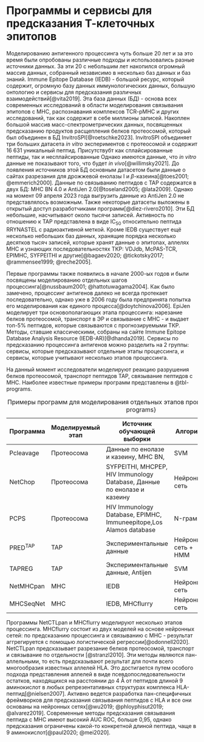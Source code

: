 # Программы и сервисы для предсказания Т-клеточных эпитопов

Моделированию антигенного процессинга чуть больше 20 лет и за это время были опробованы различные подходы и использовались разные источники данных. За эти 20 с небольшим лет накопился огромный массив данных, собранный независимо в несколько баз данных и баз знаний. Immune Epitope Database (IEDB) - большой ресурс, который содержит, огромную базу данных иммунологических данных, большую онтологию и сервисы для предсказания различных взаимодействий[@vita2019]. Эта база данных (БД) - основа всех современных исследований в области моделирования связывания эпитопов с МНС, распознавания комплексов TCR-pMHC и других исследований, так как содержит в себе миллионы записей. Накоплен большой массив масс-спектрометрических данных, посвященных предсказанию продуктов расщепления белков протеосомой, который был объединен в БД InvitroSPI[@roetschke2023]. InvitroSPI объединяет три больших датасета *in vitro* экспериментов с протеосомой и содержит 16 631 уникальный пептид. Присутствубт как сплайсированные пептиды, так и несплайсированные Однако имеются данные, что *in vitro* данные не показывают того, что будет *in vivo*[@willimsky2021]. До появления источников этой БД основным датасетом были данные о сайтах разрезания для дрожжевой енолазы I и $\beta$-казеина[@toes2001; @emmerich2000]. Данные по связыванию пептидов с TAP содержатся в двух БД: MHC BN 4.0 и AntiJen 2.0[@toseland2005; @lata2009]. Однако на момент 09 апреля 2023 года выгрузить данные из AntiJen 2.0 не представлялось возможным. Также некоторые датасеты выложены в открытый доступ разработчиками программ[@diez-rivero2010]. Эти БД небольшие, насчитывают около тысячи записей. Активность по отношению к ТАР представлена в виде IC~50~ относительно пептида RRYNASTEL с радиоактивной меткой. Кроме IEDB существует ещё несколько небольших баз данных, хранящие порядка несколько десятков тысяч записей, которые хранят данные о эпитопах, аллелях МНС и узнающих последовательностях ТКР: VDJdb, McPAS-TCR, EPIMHC, SYFPEITHI и другие[@bagaev2020; @tickotsky2017; @rammensee1999; @reche2005].

Первые программы также появились в начале 2000-ых годов и были посвящены моделированию отдельных шагов процессинга[@nussbaum2001; @hattotuwagama2004]. Как было замечено, процессинг антигенов далеко не всегда протекает последовательно, однако уже в 2006 году была предпринята попытка его моделирования как единого процесса[@doytchinova2006]. EpiJen моделирует три основополагающих этапа процессинга: нарезание белков протеосомой, транспорт в ЭР и связывание с МНС - и выдает топ-5% пептидов, которые связываются с прогнозируемыми ТКР. Методы, ставшие классическими, собраны на сайте Immune Epitope Database Analysis Resource (IEDB-AR)[@dhanda2019]. Сервисы по предсказанию процессинга антигенов можно разделить на 2 группы: сервисы, которые предсказывают отдельные этапы процессинга, и сервисы, которые учитывают несколько этапов процессинга.

На данный момент исследователи моделируют реакцию разрушения белков протеосомой, транспорт пептидов ТАР, связывание пептидов с МНС. Наиболее известные примеры программ представлены в @tbl-programs.

| Программа | Моделируемый этап | Источник обучающей выборки                                              | Алгоритм             | Литературный источник |
|-----------|-------------------|-------------------------------------------------------------------------|----------------------|-----------------------|
| Pcleavage | Протеосома        | Данные по енолазе и казеину, МНС BN,                                    | SVM                  | [@bhasin2005]         |
| NetChop   | Протеосома        | SYFPEITHI, MHCPEP, HIV Immunology Database, Данные по енолазе и казеину | Нейронная сеть       | [@nielsen2005]        |
| PCPS      | Протеосома        | HIV Immunology Database, EPIMHC, Immuneepitope,Los Alamos database      | N-граммы             | [@gomez-perosanz2020] |
| PRED^TAP^ | TAP               | Экспериментальные данные                                                | Нейронная сеть + HMM | [@zhang2006]          |
| TAPREG    | TAP               | Экспериментальные данные, Antijen                                       | SVM                  | [@diez-rivero2010]    |
| NetMHCpan | MHC               | IEDB                                                                    | Нейронная сеть       | [@nielsen2007]        |
| MHCSeqNet | MHC               | IEDB, MHCflurry                                                         | Нейронная сеть       | [@phloyphisut2019]    |

: Примеры программ для моделирования отдельных этапов процессинга антигенов {#tbl-programs}

Программы NetCTLpan и MHCflurry моделируют несколько этапов процессинга. MHCflurry состоит из двух моделей на основе нейронных сетей: по предсказанию процессинга и связыванию с МНС - результат аггрегируется с помощью логистической регрессии[@odonnell2020]. NetCTLpan предсказывает разрезание белков протеосомой, транспорт и связывание по отдельности [@stranzl2010]. Эти методы являются пан-аллельными, то есть предсказывают результат для почти всего многообразия известных аллелей HLA. Это достигается путем особого подхода представления аллелей в виде псевдопоследовательности остатков, находящихся на расстоянии до 4 Å от пептидов длиной 9 аминокислот в любых репрезентативных структурах комплекса HLA-пептид[@nielsen2007]. Активно ведется разработка пан-специфичных фреймворков для предсказания связывания пептидов с HLA и все они основаны на нейронных сетях[@wu2019; @phloyphisut2019; @alvarez2019]. Современные методы предсказания связывания пептида с МНС имеют высокий AUC ROC, больше 0,95, однако предсказания ограничены какой-то конкретной длиной пептида, чаще в 9 аминокислот[@paul2020; @mei2020].
